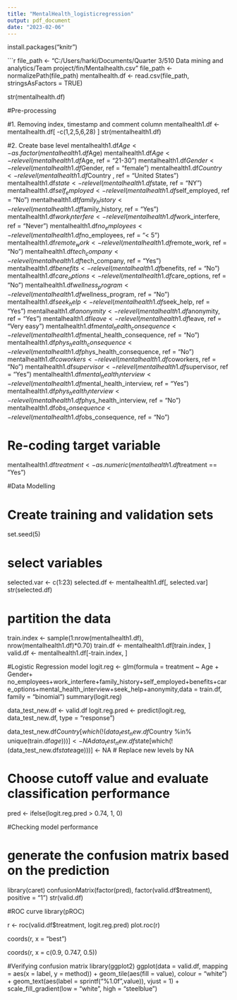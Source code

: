---
title: "MentalHealth_logisticregression"
output: pdf_document
date: "2023-02-06"
---


install.packages("knitr")

```{r}
file_path <- "C:/Users/harki/Documents/Quarter 3/510 Data mining and analytics/Team project/fin/Mentalhealth.csv"
file_path <- normalizePath(file_path)
mentalhealth.df <- read.csv(file_path, stringsAsFactors = TRUE)

str(mentalhealth.df)

#Pre-processing

#1. Removing index, timestamp and comment column 
mentalhealth1.df <- mentalhealth.df[ -c(1,2,5,6,28) ] 
str(mentalhealth1.df)


#2. Create base level
mentalhealth1.df$Age <- as.factor(mentalhealth1.df$Age)
mentalhealth1.df$Age <- relevel(mentalhealth1.df$Age, ref = "21-30")
mentalhealth1.df$Gender <- relevel(mentalhealth1.df$Gender, ref = "female")
mentalhealth1.df$Country <- relevel(mentalhealth1.df$Country , ref = "United States")
mentalhealth1.df$state <- relevel(mentalhealth1.df$state, ref = "NY")
mentalhealth1.df$self_employed <- relevel(mentalhealth1.df$self_employed, ref = "No")
mentalhealth1.df$family_history <- relevel(mentalhealth1.df$family_history, ref = "Yes")
mentalhealth1.df$work_interfere <- relevel(mentalhealth1.df$work_interfere, ref = "Never") 
mentalhealth1.df$no_employees <- relevel(mentalhealth1.df$no_employees, ref = "< 5")
mentalhealth1.df$remote_work <- relevel(mentalhealth1.df$remote_work, ref = "No")
mentalhealth1.df$tech_company <- relevel(mentalhealth1.df$tech_company, ref = "Yes")
mentalhealth1.df$benefits <- relevel(mentalhealth1.df$benefits, ref = "No")
mentalhealth1.df$care_options <- relevel(mentalhealth1.df$care_options, ref = "No")
mentalhealth1.df$wellness_program <- relevel(mentalhealth1.df$wellness_program, ref = "No")
mentalhealth1.df$seek_help <- relevel(mentalhealth1.df$seek_help, ref = "Yes")
mentalhealth1.df$anonymity <- relevel(mentalhealth1.df$anonymity, ref = "Yes")
mentalhealth1.df$leave <- relevel(mentalhealth1.df$leave, ref = "Very easy")
mentalhealth1.df$mental_health_consequence <- relevel(mentalhealth1.df$mental_health_consequence, ref = "No")
mentalhealth1.df$phys_health_consequence <- relevel(mentalhealth1.df$phys_health_consequence, ref = "No")
mentalhealth1.df$coworkers <- relevel(mentalhealth1.df$coworkers, ref = "No")
mentalhealth1.df$supervisor <- relevel(mentalhealth1.df$supervisor, ref = "Yes")
mentalhealth1.df$mental_health_interview <- relevel(mentalhealth1.df$mental_health_interview, ref = "Yes")
mentalhealth1.df$phys_health_interview <- relevel(mentalhealth1.df$phys_health_interview, ref = "No")
mentalhealth1.df$obs_consequence <- relevel(mentalhealth1.df$obs_consequence, ref = "No")

# Re-coding target variable
mentalhealth1.df$treatment <- as.numeric(mentalhealth1.df$treatment == "Yes") 

#Data Modelling

# Create training and validation sets
set.seed(5)

# select variables
selected.var <- c(1:23)
selected.df <- mentalhealth1.df[, selected.var]
str(selected.df)

# partition the data
train.index <- sample(1:nrow(mentalhealth1.df), nrow(mentalhealth1.df)*0.70) 
train.df <- mentalhealth1.df[train.index, ]
valid.df <- mentalhealth1.df[-train.index, ]

#Logistic Regression model
logit.reg <- glm(formula = treatment ~ Age + Gender+ no_employees+work_interfere+family_history+self_employed+benefits+care_options+mental_health_interview+seek_help+anonymity,data = train.df, family = "binomial") 
summary(logit.reg)

data_test_new.df <- valid.df
logit.reg.pred <- predict(logit.reg, data_test_new.df,  type = "response")


            
data_test_new.df$Country[which(!(data_test_new.df$Country %in% unique(train.df$age)))] <- NA
data_test_new.df$state[which(!(data_test_new.df$state %in% unique(train.df$age)))] <- NA  # Replace new levels by NA


# Choose cutoff value and evaluate classification performance
pred <- ifelse(logit.reg.pred > 0.74, 1, 0)

#Checking model performance

# generate the confusion matrix based on the prediction
library(caret)
confusionMatrix(factor(pred), factor(valid.df$treatment), positive = "1")
str(valid.df)

#ROC curve
library(pROC)

r <- roc(valid.df$treatment, logit.reg.pred)
plot.roc(r)

coords(r, x = "best")

coords(r, x = c(0.9, 0.747, 0.5))

#Verifying confusion matrix
library(ggplot2)
ggplot(data =  valid.df, mapping = aes(x = label, y = method)) +
  geom_tile(aes(fill = value), colour = "white") +
  geom_text(aes(label = sprintf("%1.0f",value)), vjust = 1) +
  scale_fill_gradient(low = "white", high = "steelblue")
